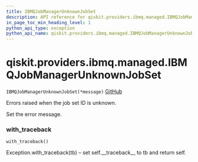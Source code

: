 ```yaml
---
title: IBMQJobManagerUnknownJobSet
description: API reference for qiskit.providers.ibmq.managed.IBMQJobManagerUnknownJobSet
in_page_toc_min_heading_level: 1
python_api_type: exception
python_api_name: qiskit.providers.ibmq.managed.IBMQJobManagerUnknownJobSet
---
```


# qiskit.providers.ibmq.managed.IBMQJobManagerUnknownJobSet

<span id="qiskit.providers.ibmq.managed.IBMQJobManagerUnknownJobSet" />

`IBMQJobManagerUnknownJobSet(*message)` [GitHub](https://github.com/qiskit/qiskit-ibmq-provider/tree/stable/0.12/qiskit/providers/ibmq/managed/exceptions.py "view source code")

Errors raised when the job set ID is unknown.

Set the error message.

### with\_traceback

<span id="qiskit.providers.ibmq.managed.IBMQJobManagerUnknownJobSet.with_traceback" />

`with_traceback()`

Exception.with\_traceback(tb) – set self.\_\_traceback\_\_ to tb and return self.

